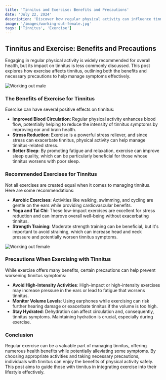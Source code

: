 ```yaml
---
title: 'Tinnitus and Exercise: Benefits and Precautions'
date: 'July 22, 2024'
description: 'Discover how regular physical activity can influence tinnitus symptoms, including recommended exercises and safety tips.'
image: '/images/working-out-female.jpg'
tags: ['Tinnitus', 'Exercise']
---
```


## Tinnitus and Exercise: Benefits and Precautions

Engaging in regular physical activity is widely recommended for overall health, but its impact on tinnitus is less commonly discussed. This post explores how exercise affects tinnitus, outlining both the benefits and necessary precautions to help manage symptoms effectively.

<Image src="/images/working-out-male.jpg" alt="Working out male" />

### The Benefits of Exercise for Tinnitus

Exercise can have several positive effects on tinnitus:

- **Improved Blood Circulation**: Regular physical activity enhances blood flow, potentially helping to reduce the intensity of tinnitus symptoms by improving ear and brain health.
- **Stress Reduction**: Exercise is a powerful stress reliever, and since stress can exacerbate tinnitus, physical activity can help manage tinnitus-related stress.
- **Better Sleep**: By promoting fatigue and relaxation, exercise can improve sleep quality, which can be particularly beneficial for those whose tinnitus worsens with poor sleep.

### Recommended Exercises for Tinnitus

Not all exercises are created equal when it comes to managing tinnitus. Here are some recommendations:

- **Aerobic Exercises**: Activities like walking, swimming, and cycling are gentle on the ears while providing cardiovascular benefits.
- **Yoga and Tai Chi**: These low-impact exercises are excellent for stress reduction and can improve overall well-being without exacerbating tinnitus.
- **Strength Training**: Moderate strength training can be beneficial, but it's important to avoid straining, which can increase head and neck pressure and potentially worsen tinnitus symptoms.

<Image src="/images/working-out-female.jpg" alt="Working out female" />

### Precautions When Exercising with Tinnitus

While exercise offers many benefits, certain precautions can help prevent worsening tinnitus symptoms:

- **Avoid High-Intensity Activities**: High-impact or high-intensity exercises may increase pressure in the ears or lead to fatigue that worsens tinnitus.
- **Monitor Volume Levels**: Using earphones while exercising can risk further hearing damage or exacerbate tinnitus if the volume is too high.
- **Stay Hydrated**: Dehydration can affect circulation and, consequently, tinnitus symptoms. Maintaining hydration is crucial, especially during exercise.

### Conclusion

Regular exercise can be a valuable part of managing tinnitus, offering numerous health benefits while potentially alleviating some symptoms. By choosing appropriate activities and taking necessary precautions, individuals with tinnitus can enjoy the benefits of physical activity safely. This post aims to guide those with tinnitus in integrating exercise into their lifestyle effectively.
